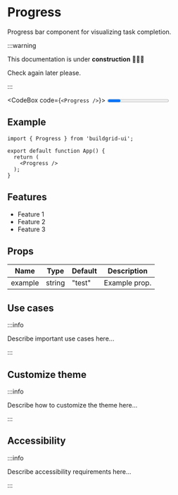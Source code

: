


# Progress

Progress bar component for visualizing task completion.

:::warning

This documentation is under **construction** 🚧👷‍♂️

Check again later please.

:::

<CodeBox code={`<Progress />`}>
	<Progress />
</CodeBox>

## Example

```tsx
import { Progress } from 'buildgrid-ui';

export default function App() {
  return (
    <Progress />
  );
}
```

## Features

- Feature 1
- Feature 2
- Feature 3

## Props

| Name    | Type    | Default | Description     |
|---------|---------|---------|-----------------|
| example | string  | "test"  | Example prop.   |

## Use cases

:::info

Describe important use cases here...

:::

## Customize theme

:::info

Describe how to customize the theme here...

:::

## Accessibility

:::info

Describe accessibility requirements here...

:::
